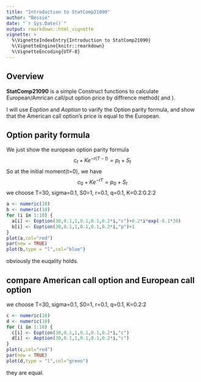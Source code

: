 ```yaml
---
title: "Introduction to StatComp21090"
author: "Bessie"
date: "`r Sys.Date()`"
output: rmarkdown::html_vignette
vignette: >
  %\VignetteIndexEntry{Introduction to StatComp21090}
  %\VignetteEngine{knitr::rmarkdown}
  %\VignetteEncoding{UTF-8}
---
```


## Overview

__StatComp21090__ is a simple Construct functions to calculate European/Amrican call/put option price by diffrence method(\code{Eoption} and \code{Aoption}). 

I will use _Eoption_ and _Aoption_ to varify the Option parity formula, and show that the American call option's price is equal to the European.


## Option parity formula

We just show the european option parity formula
$$c_t+Ke^{-r(T-t)} = p_t+S_t$$
So at the initial moment(t=0), we have
$$c_0+Ke^{-rT}=p_0+S_t$$
we choose T=30, sigma=0.1, S0=1, r=0.1, q=0.1, K=0.2:0.2:2
```r
a <- numeric(10)
b <- numeric(10)
for (i in 1:10) {
  a[i] <- Eoption(30,0.1,1,0.1,0.1,0.2*i,"c")+0.2*i*exp(-0.1*30)
  b[i] <- Eoption(30,0.1,1,0.1,0.1,0.2*i,"p")+1
}
plot(a,col="red")
par(new = TRUE)
plot(b,type = "l",col="blue")
```

obviously the euqality holds.

## compare American call option and European call option

we choose T=30, sigma=0.1, S0=1, r=0.1, q=0.1, K=0.2:2

```r
c <- numeric(10)
d <- numeric(10)
for (i in 1:10) {
  c[i] <- Eoption(30,0.1,1,0.1,0.1,0.2*i,"c")
  d[i] <- Aoption(30,0.1,1,0.1,0.1,0.2*i,"c")
}
plot(c,col="red")
par(new = TRUE)
plot(d,type = "l",col="green")
```
they are equal.